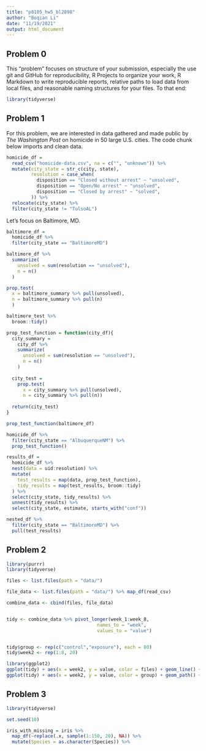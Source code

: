```yaml
---
title: "p8105_hw5_bl2898"
author: "Boqian Li"
date: "11/19/2021"
output: html_document
---
```


## Problem 0

This “problem” focuses on structure of your submission, especially the use git and GitHub for reproducibility, R Projects to organize your work, R Markdown to write reproducible reports, relative paths to load data from local files, and reasonable naming structures for your files. To that end:

```r
library(tidyverse)
```

## Problem 1 

For this problem, we are interested in data gathered and made public by _The Washington Post_ on homicide in 50 large U.S. cities. The code chunk below imports and clean data.

```r
homicide_df = 
  read_csv("homicide-data.csv", na = c("", "unknown")) %>% 
  mutate(city_state = str_c(city, state),
         resolution = case_when(
           disposition == "Closed without arrest" ~ "unsolved",
           disposition == "Open/No arrest" ~ "unsolved",
           disposition == "Closed by arrest" ~ "solved",
         )) %>% 
  relocate(city_state) %>% 
  filter(city_state != "TulsoAL")
```

Let's focus on Baltimore, MD. 

```r
baltimore_df = 
  homicide_df %>% 
  filter(city_state == "BaltimoreMD")

baltimore_df %>% 
  summarize(
    unsolved = sum(resolution == "unsolved"),
    n = n()
  )

prop.test(
  x = baltimore_summary %>% pull(unsolved), 
  n = baltimore_summary %>% pull(n) 
  )

baltimore_test %>% 
  broom::tidy()
```

```r
prop_test_function = function(city_df){
  city_summary = 
    city_df %>% 
    summarize(
      unsolved = sum(resolution == "unsolved"),
      n = n()
    )
  
  city_test = 
    prop.test(
      x = city_summary %>% pull(unsolved),
      n = city_summary %>% pull(n))
  
  return(city_test)
}

prop_test_function(baltimore_df)

homicide_df %>% 
  filter(city_state == "AlbuquerqueNM") %>% 
  prop_test_function()
```



```r
results_df = 
  homicide_df %>% 
  nest(data = uid:resolution) %>% 
  mutate(
    test_results = map(data, prop_test_function),
    tidy_results = map(test_results, broom::tidy)
  ) %>% 
  select(city_state, tidy_results) %>% 
  unnest(tidy_results) %>% 
  select(city_state, estimate, starts_with("conf"))

nested_df %>% 
  filter(city_state == "BaltimoreMD") %>% 
  pull(test_results)
```

## Problem 2

```r
library(purrr)
library(tidyverse)

files <- list.files(path = "data/")

file_data <- list.files(path = "data/") %>% map_df(read_csv)

combine_data <- cbind(files, file_data)


tidy <- combine_data %>% pivot_longer(week_1:week_8,
                                 names_to = "week", 
                                 values_to = "value")


tidy$group <- rep(c("control","exposure"), each = 80)
tidy$week2 <- rep(1:8, 20)

library(ggplot2)
ggplot(tidy) + aes(x = week2, y = value, color = files) + geom_line() + geom_point()
ggplot(tidy) + aes(x = week2, y = value, color = group) + geom_path() + geom_point()
```
## Problem 3 
```r
library(tidyverse)

set.seed(10)

iris_with_missing = iris %>% 
  map_df(~replace(.x, sample(1:150, 20), NA)) %>%
  mutate(Species = as.character(Species)) %>% 
  

```

